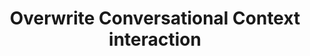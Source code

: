 ---
title: Overwrite Conversational Context interaction
openapi-schema: overwrite_ll_context
description: |
  This is an event developers may broadcast to Tavus.

  By broadcasting this event, you are able to overwrite the `conversational_context` that the replica uses to generate responses. 
  
  If `conversational_context` was not provided during conversation creation, the replica will start using the `context` you provide in this event as `conversational_context`.
  
  Learn more about the `conversational_context`: [Create Conversation](/api-reference/conversations/create-conversation)
---